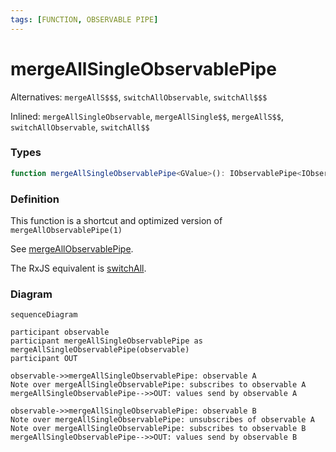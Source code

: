 ```yaml
---
tags: [FUNCTION, OBSERVABLE PIPE]
---
```


# mergeAllSingleObservablePipe

Alternatives: `mergeAllS$$$`, `switchAllObservable`, `switchAll$$$`

Inlined: `mergeAllSingleObservable`, `mergeAllSingle$$`, `mergeAllS$$`, `switchAllObservable`, `switchAll$$`

### Types

```ts
function mergeAllSingleObservablePipe<GValue>(): IObservablePipe<IObservable<GValue>, GValue>
```

### Definition

This function is a shortcut and optimized version of `mergeAllObservablePipe(1)`

See [mergeAllObservablePipe](/docs/reference/merge-all-observable-pipe/).

The RxJS equivalent is [switchAll](https://rxjs.dev/api/index/function/switchAll).

### Diagram

```mermaid
sequenceDiagram

participant observable
participant mergeAllSingleObservablePipe as mergeAllSingleObservablePipe(observable)
participant OUT

observable->>mergeAllSingleObservablePipe: observable A
Note over mergeAllSingleObservablePipe: subscribes to observable A
mergeAllSingleObservablePipe-->>OUT: values send by observable A

observable->>mergeAllSingleObservablePipe: observable B
Note over mergeAllSingleObservablePipe: unsubscribes of observable A
Note over mergeAllSingleObservablePipe: subscribes to observable B
mergeAllSingleObservablePipe-->>OUT: values send by observable B
```
